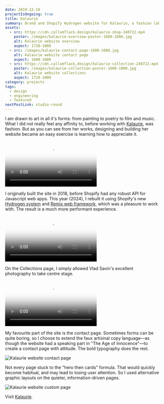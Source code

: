 ```yaml
---
date: 2019-12-18
projectIsOngoing: true
title: Kalaurie
summary: Brand and Shopify Hydrogen website for Kalaurie, a fashion label that creates ethically & sustainably handcrafted womenswear to order in Melbourne, Australia.
assets:
  - src: https://cdn.callumflack.design/kalaurie-shop-240722.mp4
    poster: /images/kalaurie-overview-poster-1600-1000.jpg
    alt: Kalaurie website overview
    aspect: 1728-1080
  - src: /images/kalaurie-contact-page-1600-1000.jpg
    alt: Kalaurie website contact page
    aspect: 1600-1000
  - src: https://cdn.callumflack.design/kalaurie-collection-240722.mp4
    poster: /images/kalaurie-collection-poster-1600-1000.jpg
    alt: Kalaurie website collections
    aspect: 1728-1080
category: projects
tags:
  - design
  - engineering
  - featured
nextPostLink: studio-round
---
```


I am drawn to art in all it's forms: from painting to poetry to film and music. What I did not really feel any affinity to, before working with [Kalaurie](https://www.kalaurie.com.au/), was fashion. But as you can see from her works, designing and building her website became an easy exercise is learning how to appreciate it.

<Video
  aspect="1728-1080"
  src="https://cdn.callumflack.design/kalaurie-shop-240722.mp4"
  poster="/images/kalaurie-overview-poster-1600-1000.jpg"
  alt="Kalaurie website overview"
/>

I originally built the site in 2018, before Shopify had any robust API for Javascript web apps. This year (2024), I rebuilt it using Shopify's new [Hydrogen system](https://hydrogen.shopify.dev/) and [Remix web framework](https://remix.run/), which was a pleasure to work with. The result is a much more performant experience.

<Video
  src="https://cdn.callumflack.design/kalaurie-shop-mobile-240722.mp4"
  poster="/images/kalaurie-shop-mobile-poster-430-932.jpg"
  aspect="430-932"
  theme="mobileInset"
  alt="Kalaurie mobile website shop"
/>

On the Collections page, I simply allowed Vlad Savin's excellent photography to take centre stage.

<Video
  aspect="1728-1080"
  src="https://cdn.callumflack.design/kalaurie-collection-240722.mp4"
  poster="/images/kalaurie-collection-poster-1600-1000.jpg"
  alt="Kalaurie website collections"
/>

My favourite part of the site is the contact page. Sometimes forms can be quite boring, so I choose to extend the faux artisinal copy language—as though the website had a speaking part in "The Age of Innocence"—to create a contact page with attitude. The bold typography does the rest.

<Image
  src="/images/kalaurie-contact-page-1600-1000.jpg"
  alt="Kalaurie website contact page"
  aspect="1600-1000"
/>

Not every page stuck to the "hero then cards" formula. That would quickly become habitual, and may lead to losing user attention. So I used alternative graphic layouts on the quieter, information-driven pages.

<Image
  src="/images/kalaurie-custom-page-1600-1000.jpg"
  alt="Kalaurie website custom page"
  aspect="1600-1000"
/>

Visit [Kalaurie](https://www.kalaurie.com.au/).
